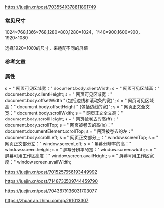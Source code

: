 

<Meta title="Hundun/前端适配/移动端"/>

https://juejin.cn/post/7035540378811891749

### 常见尺寸

1024×768,1366×768,1280×800,1280×1024，1440×900,1600×900，1920×1080

选择1920*1080的尺寸，来适配不同的屏幕

### 参考文章

### 属性

s = " 网页可见区域宽：" document.body.clientWidth;
s = " 网页可见区域高：" document.body.clientHeight;
s = " 网页可见区域宽：" document.body.offsetWidth " (包括边线和滚动条的宽)";
s = " 网页可见区域高：" document.body.offsetHeight " (包括边线的宽)";
s = " 网页正文全文宽：" document.body.scrollWidth;
s = " 网页正文全文高：" document.body.scrollHeight;
s = " 网页被卷去的高(ff)：" document.body.scrollTop;
s = " 网页被卷去的高(ie)：" document.documentElement.scrollTop;
s = " 网页被卷去的左：" document.body.scrollLeft;
s = " 网页正文部分上：" window.screenTop;
s = " 网页正文部分左：" window.screenLeft;
s = " 屏幕分辨率的高：" window.screen.height;
s = " 屏幕分辨率的宽：" window.screen.width;
s = " 屏幕可用工作区高度：" window.screen.availHeight;
s = " 屏幕可用工作区宽度：" window.screen.availWidth;

https://juejin.cn/post/7015257656193449992

https://juejin.cn/post/7148733509744459790

https://juejin.cn/post/7043679136031703077

https://zhuanlan.zhihu.com/p/291013307
